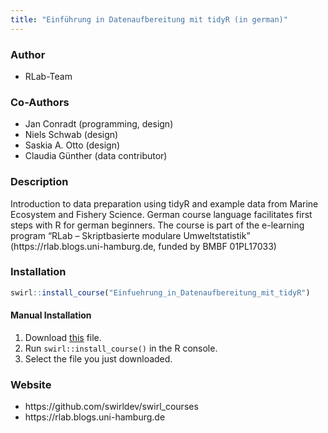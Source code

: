 ```yaml
---
title: "Einführung in Datenaufbereitung mit tidyR (in german)"
---
```


### Author

- RLab-Team

### Co-Authors

- Jan Conradt (programming, design)
- Niels Schwab (design)
- Saskia A. Otto (design)
- Claudia Günther (data contributor)

### Description

Introduction to data preparation using tidyR and example data from Marine Ecosystem and Fishery Science. German course language facilitates first steps with R for german beginners. The course is part of the e-learning program "RLab – Skriptbasierte modulare Umweltstatistik" (https://rlab.blogs.uni-hamburg.de, funded by BMBF 01PL17033)

### Installation

```r
swirl::install_course("Einfuehrung_in_Datenaufbereitung_mit_tidyR")
```

#### Manual Installation

1. Download [this](http://swirlstats.com/scn/Einfuehrung_in_Datenaufbereitung_mit_tidyR.swc) file.
2. Run `swirl::install_course()` in the R console.
3. Select the file you just downloaded.

### Website

- https://github.com/swirldev/swirl_courses
- https://rlab.blogs.uni-hamburg.de